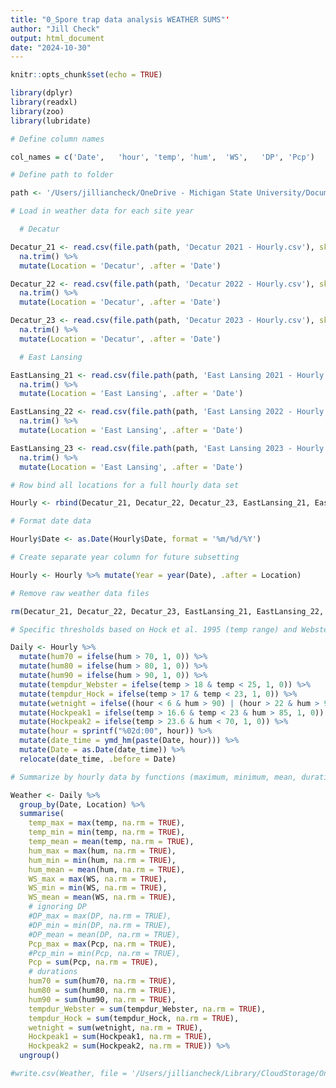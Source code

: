 ```yaml
---
title: "0_Spore trap data analysis WEATHER SUMS"'
author: "Jill Check"
output: html_document
date: "2024-10-30"
---
```


```r
knitr::opts_chunk$set(echo = TRUE)
```

```r

library(dplyr)
library(readxl)
library(zoo)
library(lubridate)

```

```r

# Define column names

col_names = c('Date',	'hour', 'temp', 'hum',	'WS',	'DP', 'Pcp')

# Define path to folder

path <- '/Users/jilliancheck/OneDrive - Michigan State University/Documents/Work/Spore Trapping/Data/Weather data/'

# Load in weather data for each site year

  # Decatur

Decatur_21 <- read.csv(file.path(path, 'Decatur 2021 - Hourly.csv'), skip = 5, col.names = col_names) %>%
  na.trim() %>%
  mutate(Location = 'Decatur', .after = 'Date')

Decatur_22 <- read.csv(file.path(path, 'Decatur 2022 - Hourly.csv'), skip = 5, col.names = col_names) %>%
  na.trim() %>%
  mutate(Location = 'Decatur', .after = 'Date')

Decatur_23 <- read.csv(file.path(path, 'Decatur 2023 - Hourly.csv'), skip = 5, col.names = col_names) %>%
  na.trim() %>%
  mutate(Location = 'Decatur', .after = 'Date')

  # East Lansing

EastLansing_21 <- read.csv(file.path(path, 'East Lansing 2021 - Hourly.csv'), skip = 5, col.names = col_names) %>%
  na.trim() %>%
  mutate(Location = 'East Lansing', .after = 'Date')

EastLansing_22 <- read.csv(file.path(path, 'East Lansing 2022 - Hourly.csv'), skip = 5, col.names = col_names) %>%
  na.trim() %>%
  mutate(Location = 'East Lansing', .after = 'Date')

EastLansing_23 <- read.csv(file.path(path, 'East Lansing 2023 - Hourly.csv'), skip = 5, col.names = col_names) %>%
  na.trim() %>%
  mutate(Location = 'East Lansing', .after = 'Date')

```


```r

# Row bind all locations for a full hourly data set

Hourly <- rbind(Decatur_21, Decatur_22, Decatur_23, EastLansing_21, EastLansing_22, EastLansing_23)

# Format date data

Hourly$Date <- as.Date(Hourly$Date, format = '%m/%d/%Y')

# Create separate year column for future subsetting

Hourly <- Hourly %>% mutate(Year = year(Date), .after = Location)

# Remove raw weather data files

rm(Decatur_21, Decatur_22, Decatur_23, EastLansing_21, EastLansing_22, EastLansing_23)

```

```r

# Specific thresholds based on Hock et al. 1995 (temp range) and Webster et al. 2024 (humidity thresholds, nighttime humidity)

Daily <- Hourly %>%
  mutate(hum70 = ifelse(hum > 70, 1, 0)) %>%
  mutate(hum80 = ifelse(hum > 80, 1, 0)) %>%
  mutate(hum90 = ifelse(hum > 90, 1, 0)) %>%
  mutate(tempdur_Webster = ifelse(temp > 18 & temp < 25, 1, 0)) %>%
  mutate(tempdur_Hock = ifelse(temp > 17 & temp < 23, 1, 0)) %>%
  mutate(wetnight = ifelse((hour < 6 & hum > 90) | (hour > 22 & hum > 90), 1, 0)) %>%
  mutate(Hockpeak1 = ifelse(temp > 16.6 & temp < 23 & hum > 85, 1, 0)) %>%
  mutate(Hockpeak2 = ifelse(temp > 23.6 & hum < 70, 1, 0)) %>%
  mutate(hour = sprintf("%02d:00", hour)) %>%
  mutate(date_time = ymd_hm(paste(Date, hour))) %>%
  mutate(Date = as.Date(date_time)) %>%
  relocate(date_time, .before = Date)

# Summarize by hourly data by functions (maximum, minimum, mean, duration) into daily data

Weather <- Daily %>%
  group_by(Date, Location) %>%            
  summarise(
    temp_max = max(temp, na.rm = TRUE),
    temp_min = min(temp, na.rm = TRUE),
    temp_mean = mean(temp, na.rm = TRUE),
    hum_max = max(hum, na.rm = TRUE),
    hum_min = min(hum, na.rm = TRUE),
    hum_mean = mean(hum, na.rm = TRUE),
    WS_max = max(WS, na.rm = TRUE),
    WS_min = min(WS, na.rm = TRUE),
    WS_mean = mean(WS, na.rm = TRUE),
    # ignoring DP
    #DP_max = max(DP, na.rm = TRUE),
    #DP_min = min(DP, na.rm = TRUE),
    #DP_mean = mean(DP, na.rm = TRUE),
    Pcp_max = max(Pcp, na.rm = TRUE),
    #Pcp_min = min(Pcp, na.rm = TRUE),
    Pcp = sum(Pcp, na.rm = TRUE),
    # durations
    hum70 = sum(hum70, na.rm = TRUE),
    hum80 = sum(hum80, na.rm = TRUE),
    hum90 = sum(hum90, na.rm = TRUE),
    tempdur_Webster = sum(tempdur_Webster, na.rm = TRUE),
    tempdur_Hock = sum(tempdur_Hock, na.rm = TRUE),
    wetnight = sum(wetnight, na.rm = TRUE),
    Hockpeak1 = sum(Hockpeak1, na.rm = TRUE),
    Hockpeak2 = sum(Hockpeak2, na.rm = TRUE)) %>%
  ungroup()

```

```r

#write.csv(Weather, file = '/Users/jilliancheck/Library/CloudStorage/OneDrive-MichiganStateUniversity/Documents/Work/Spore Trapping/Data/Weather data/Summarized.csv')

```

